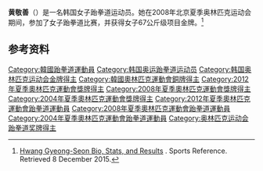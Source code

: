 {{Infobox sportsperson
| name           = 黄敬善
| sport          = [[跆拳道|跆拳道]]
| show-medals    = yes
| medaltemplates = 
{{MedalSport | 女子[[跆拳道|跆拳道]]}}
{{MedalCountry | {{KOR}} }}
{{MedalCompetition|[[奥林匹克运动会|奥林匹克运动会]]}}
{{MedalGold| [[2008年夏季奥林匹克运动会|2008年 北京]]|[[2008年夏季奧林匹克運動會跆拳道比賽|67公斤]]}}
{{MedalGold| [[2012年夏季奥林匹克运动会|2012年 伦敦]]|[[2012年夏季奧林匹克運動會跆拳道比賽|67公斤]]}}
{{MedalBronze| [[2004年夏季奥林匹克运动会|2004年 雅典]] | [[2004年夏季奥林匹克运动会跆拳道比赛|67公斤]]}}
}}

'''黄敬善'''（{{bd|1986年|5月21日||}}）是一名韩国女子跆拳道运动员。她在2008年北京夏季奥林匹克运动会期间，参加了女子跆拳道比赛，并获得女子67公斤级项目金牌。<ref>[http://www.sports-reference.com/olympics/athletes/hw/hwang-gyeong-seon-1.html Hwang Gyeong-Seon Bio, Stats, and Results] {{Wayback|url=http://www.sports-reference.com/olympics/athletes/hw/hwang-gyeong-seon-1.html |date=20151002145627 }}. Sports Reference. Retrieved 8 December 2015.</ref>

==参考资料==
{{reflist}}
{{DEFAULTSORT:Hwang}}
[[Category:韓國跆拳道運動員|Category:韓國跆拳道運動員]]
[[Category:韩国奥运跆拳道运动员|Category:韩国奥运跆拳道运动员]]
[[Category:韩国奥林匹克运动会金牌得主|Category:韩国奥林匹克运动会金牌得主]]
[[Category:韓國奧林匹克運動會銅牌得主|Category:韓國奧林匹克運動會銅牌得主]]
[[Category:2012年夏季奧林匹克運動會獎牌得主|Category:2012年夏季奧林匹克運動會獎牌得主]]
[[Category:2008年夏季奧林匹克運動會獎牌得主|Category:2008年夏季奧林匹克運動會獎牌得主]]
[[Category:2004年夏季奧林匹克運動會獎牌得主|Category:2004年夏季奧林匹克運動會獎牌得主]]
[[Category:2012年夏季奧林匹克運動會跆拳道運動員|Category:2012年夏季奧林匹克運動會跆拳道運動員]]
[[Category:2008年夏季奧林匹克運動會跆拳道運動員|Category:2008年夏季奧林匹克運動會跆拳道運動員]]
[[Category:2004年夏季奧林匹克運動會跆拳道運動員|Category:2004年夏季奧林匹克運動會跆拳道運動員]]
[[Category:奥林匹克运动会跆拳道奖牌得主|Category:奥林匹克运动会跆拳道奖牌得主]]